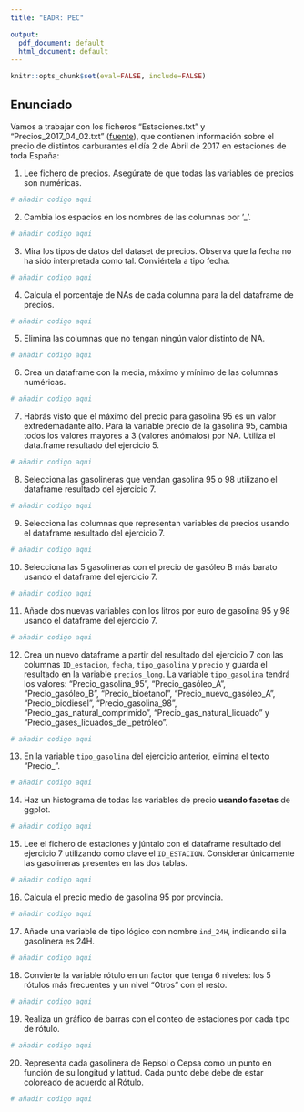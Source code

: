 ```yaml
---
title: "EADR: PEC"

output:
  pdf_document: default
  html_document: default
---
```


```r
knitr::opts_chunk$set(eval=FALSE, include=FALSE)
```

## Enunciado

Vamos a trabajar con los ficheros "Estaciones.txt" y "Precios_2017_04_02.txt" ([fuente](https://geoportalgasolineras.es/#/Descargas)), que contienen información sobre el precio de distintos carburantes el día 2 de Abril de 2017 en estaciones de toda España:

  1. Lee fichero de precios. Asegúrate de que todas las variables de precios son numéricas.
```r
# añadir codigo aqui
```
  
  2. Cambia los espacios en los nombres de las columnas por '_'.
```r
# añadir codigo aqui
```
  
  3. Mira los tipos de datos del dataset de precios. Observa que la fecha no ha sido interpretada como tal. Conviértela a tipo fecha.
```r
# añadir codigo aqui
```
  
  4. Calcula el porcentaje de NAs de cada columna para la del dataframe de precios.
```r
# añadir codigo aqui
```
  
  5. Elimina las columnas que no tengan ningún valor distinto de NA.
```r
# añadir codigo aqui
```
  
  6. Crea un dataframe con la media, máximo y mínimo de las columnas numéricas.
```r
# añadir codigo aqui
```
  
  7. Habrás visto que el máximo del precio para gasolina 95 es un valor extredemadante alto. Para la variable precio de la gasolina 95, cambia todos los valores mayores a 3 (valores anómalos) por NA. Utiliza el data.frame resultado del ejercicio 5.
```r
# añadir codigo aqui
```
  
  8. Selecciona las gasolineras que vendan gasolina 95 o 98 utilizano el dataframe resultado del ejercicio 7.
```r
# añadir codigo aqui
```
  
  9. Selecciona las columnas que representan variables de precios usando el dataframe resultado del ejercicio 7.
```r
# añadir codigo aqui
```
  
  10. Selecciona las 5 gasolineras con el precio de gasóleo B más barato usando el dataframe del ejercicio 7.
```r
# añadir codigo aqui
```
  
  11. Añade dos nuevas variables con los litros por euro de gasolina 95 y 98 usando el dataframe del ejercicio 7.
```r
# añadir codigo aqui
```
  
  12. Crea un nuevo dataframe a partir del resultado del ejercicio 7 con las columnas `ID_estacion`, `fecha`, `tipo_gasolina` y `precio` y guarda el resultado en la variable `precios_long`. La variable `tipo_gasolina` tendrá los valores: "Precio_gasolina_95", "Precio_gasóleo_A", "Precio_gasóleo_B", "Precio_bioetanol", "Precio_nuevo_gasóleo_A", "Precio_biodiesel", "Precio_gasolina_98", "Precio_gas_natural_comprimido", "Precio_gas_natural_licuado" y "Precio_gases_licuados_del_petróleo".
```r
# añadir codigo aqui
```
  
  13. En la variable `tipo_gasolina` del ejercicio anterior, elimina el texto "Precio_".
```r
# añadir codigo aqui
```
  
  14. Haz un histograma de todas las variables de precio **usando facetas** de ggplot.
```r
# añadir codigo aqui
```
  
  15. Lee el fichero de estaciones y júntalo con el dataframe resultado del ejercicio 7 utilizando como clave el `ID_ESTACION`. Considerar únicamente las gasolineras presentes en las dos tablas.
```r
# añadir codigo aqui
```
  
  16. Calcula el precio medio de gasolina 95 por provincia.
```r
# añadir codigo aqui
```
  
  17. Añade una variable de tipo lógico con nombre `ind_24H`, indicando si la gasolinera es 24H.
```r
# añadir codigo aqui
```
  
  18. Convierte la variable rótulo en un factor que tenga 6 niveles: los 5 rótulos más frecuentes y un nivel "Otros" con el resto.
```r
# añadir codigo aqui
```
  
  19. Realiza un gráfico de barras con el conteo de estaciones por cada tipo de rótulo.
```r
# añadir codigo aqui
```
  
  20. Representa cada gasolinera de Repsol o Cepsa como un punto en función de su longitud y latitud. Cada punto debe debe de estar coloreado de acuerdo al Rótulo.
```r
# añadir codigo aqui
```

